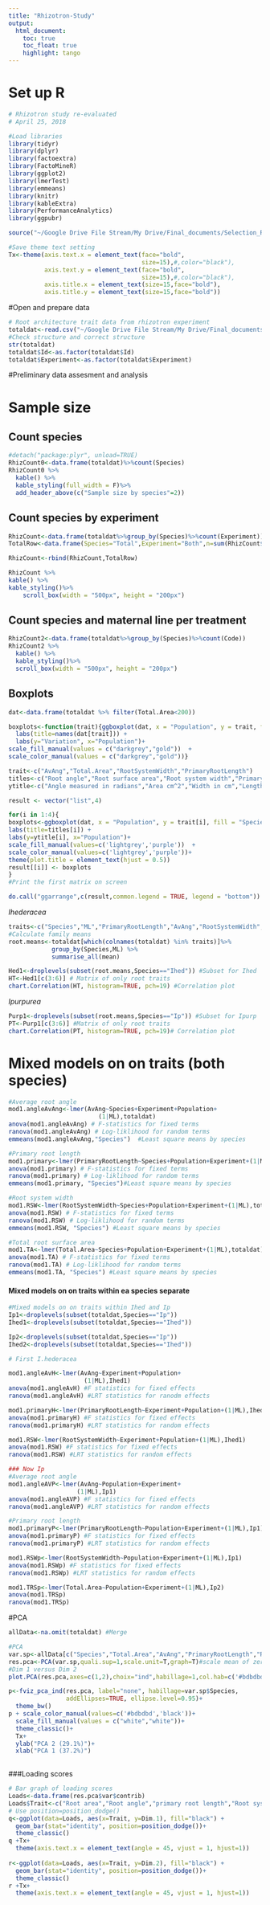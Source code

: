 ```yaml
---
title: "Rhizotron-Study"
output:
  html_document:
    toc: true
    toc_float: true
    highlight: tango
---
```


# Set up R

```r
# Rhizotron study re-evaluated
# April 25, 2018

#Load libraries
library(tidyr)
library(dplyr)
library(factoextra)
library(FactoMineR)
library(ggplot2)
library(lmerTest)
library(emmeans)
library(knitr)
library(kableExtra)
library(PerformanceAnalytics)
library(ggpubr)

source("~/Google Drive File Stream/My Drive/Final_documents/Selection_RootTraits_2016_2017/R/SummarySE.R") # Source txt code with summary stats function

#Save theme text setting
Tx<-theme(axis.text.x = element_text(face="bold",  
                                     size=15),#,color="black"),
          axis.text.y = element_text(face="bold", 
                                     size=15),#,color="black"),
          axis.title.x = element_text(size=15,face="bold"),
          axis.title.y = element_text(size=15,face="bold"))
```

#Open and prepare data

```r
# Root architecture trait data from rhizotron experiment
totaldat<-read.csv("~/Google Drive File Stream/My Drive/Final_documents/Selection_RootTraits_2016_2017/CleanData/Rhiz_root_traits.csv")
#Check structure and correct structure
str(totaldat)
totaldat$Id<-as.factor(totaldat$Id)
totaldat$Experiment<-as.factor(totaldat$Experiment)
```
#Preliminary data assesment and analysis

# Sample size

## Count species 
```r
#detach("package:plyr", unload=TRUE)
RhizCount0<-data.frame(totaldat)%>%count(Species)
RhizCount0 %>%
  kable() %>%
  kable_styling(full_width = F)%>%
  add_header_above(c("Sample size by species"=2))
```

## Count species by experiment
```r
RhizCount<-data.frame(totaldat%>%group_by(Species)%>%count(Experiment))
TotalRow<-data.frame(Species="Total",Experiment="Both",n=sum(RhizCount$n),stringsAsFactors = FALSE) #Row with total

RhizCount<-rbind(RhizCount,TotalRow)

RhizCount %>%
kable() %>%
kable_styling()%>%
    scroll_box(width = "500px", height = "200px")
```

## Count species and maternal line per treatment
```r
RhizCount2<-data.frame(totaldat%>%group_by(Species)%>%count(Code))
RhizCount2 %>%
  kable() %>%
  kable_styling()%>%
  scroll_box(width = "500px", height = "200px")

```

## Boxplots
```r
dat<-data.frame(totaldat %>% filter(Total.Area<200))

boxplots<-function(trait){ggboxplot(dat, x = "Population", y = trait, fill = "Species",add = "jitter")+
  labs(title=names(dat[trait])) +
  labs(y="Variation", x="Population")+
scale_fill_manual(values = c("darkgrey","gold"))  +
scale_color_manual(values = c("darkgrey","gold"))}

trait<-c("AvAng","Total.Area","RootSystemWidth","PrimaryRootLength")
titles<-c("Root angle","Root surface area","Root system width","Primary root length")
ytitle<-c("Angle measured in radians","Area cm^2","Width in cm","Length in cm")

result <- vector("list",4)

for(i in 1:4){
boxplots<-ggboxplot(dat, x = "Population", y = trait[i], fill = "Species",add = "jitter")+
labs(title=titles[i]) +
labs(y=ytitle[i], x="Population")+
scale_fill_manual(values=c('lightgrey','purple'))  +
scale_color_manual(values=c('lightgrey','purple'))+
theme(plot.title = element_text(hjust = 0.5))
result[[i]] <- boxplots 
}
#Print the first matrix on screen

do.call("ggarrange",c(result,common.legend = TRUE, legend = "bottom"))

```

*Ihederacea*
```r
traits<-c("Species","ML","PrimaryRootLength","AvAng","RootSystemWidth","Total.Area")
#Calculate family means
root.means<-totaldat[which(colnames(totaldat) %in% traits)]%>%
            group_by(Species,ML) %>%
            summarise_all(mean)

Hed1<-droplevels(subset(root.means,Species=="Ihed")) #Subset for Ihed
HT<-Hed1[c(3:6)] # Matrix of only root traits
chart.Correlation(HT, histogram=TRUE, pch=19) #Correlation plot
```

*Ipurpurea*
```r
Purp1<-droplevels(subset(root.means,Species=="Ip")) #Subset for Ipurp
PT<-Purp1[c(3:6)] #Matrix of only root traits
chart.Correlation(PT, histogram=TRUE, pch=19)# Correlation plot
```

# Mixed models on on traits (both species)

```r
#Average root angle
mod1.angleAvAng<-lmer(AvAng~Species+Experiment+Population+
                         (1|ML),totaldat)
anova(mod1.angleAvAng) # F-statistics for fixed terms
ranova(mod1.angleAvAng) # Log-liklihood for random terms
emmeans(mod1.angleAvAng,"Species")  #Least square means by species

#Primary root length
mod1.primary<-lmer(PrimaryRootLength~Species+Population+Experiment+(1|ML),totaldat)
anova(mod1.primary) # F-statistics for fixed terms
ranova(mod1.primary) # Log-liklihood for random terms
emmeans(mod1.primary, "Species")#Least square means by species

#Root system width
mod1.RSW<-lmer(RootSystemWidth~Species+Population+Experiment+(1|ML),totaldat)
anova(mod1.RSW) # F-statistics for fixed terms
ranova(mod1.RSW) # Log-liklihood for random terms
emmeans(mod1.RSW, "Species") #Least square means by species 

#Total root surface area
mod1.TA<-lmer(Total.Area~Species+Population+Experiment+(1|ML),totaldat)
anova(mod1.TA) # F-statistics for fixed terms
ranova(mod1.TA) # Log-liklihood for random terms
emmeans(mod1.TA, "Species") #Least square means by species 
```

#### Mixed models on on traits within ea species separate

```r
#Mixed models on on traits within Ihed and Ip
Ip1<-droplevels(subset(totaldat,Species=="Ip"))
Ihed1<-droplevels(subset(totaldat,Species=="Ihed"))

Ip2<-droplevels(subset(totaldat,Species=="Ip"))
Ihed2<-droplevels(subset(totaldat,Species=="Ihed"))

# First I.hederacea

mod1.angleAvH<-lmer(AvAng~Experiment+Population+
                     (1|ML),Ihed1)
anova(mod1.angleAvH) #F statistics for fixed effects
ranova(mod1.angleAvH) #LRT statistics for ranodm effects

mod1.primaryH<-lmer(PrimaryRootLength~Experiment+Population+(1|ML),Ihed1)
anova(mod1.primaryH) #F statistics for fixed effects
ranova(mod1.primaryH) #LRT statistics for random effects

mod1.RSW<-lmer(RootSystemWidth~Experiment+Population+(1|ML),Ihed1)
anova(mod1.RSW) #F statistics for fixed effects
ranova(mod1.RSW) #LRT statistics for random effects

### Now Ip
#Average root angle
mod1.angleAVP<-lmer(AvAng~Population+Experiment+
                   (1|ML),Ip1)
anova(mod1.angleAVP) #F statistics for fixed effects
ranova(mod1.angleAVP) #LRT statistics for random effects

#Primary root length
mod1.primaryP<-lmer(PrimaryRootLength~Population+Experiment+(1|ML),Ip1)
anova(mod1.primaryP) #F statistics for fixed effects
ranova(mod1.primaryP) #LRT statistics for random effects

mod1.RSWp<-lmer(RootSystemWidth~Population+Experiment+(1|ML),Ip1)
anova(mod1.RSWp) #F statistics for fixed effects
ranova(mod1.RSWp) #LRT statistics for random effects

mod1.TRSp<-lmer(Total.Area~Population+Experiment+(1|ML),Ip2)
anova(mod1.TRSp)
ranova(mod1.TRSp)
```

#PCA
```r
allData<-na.omit(totaldat) #Merge

#PCA
var.sp<-allData[c("Species","Total.Area","AvAng","PrimaryRootLength","RootSystemWidth")]
res.pca<-PCA(var.sp,quali.sup=1,scale.unit=T,graph=T)#scale mean of zero and std of one
#Dim 1 versus Dim 2
plot.PCA(res.pca,axes=c(1,2),choix="ind",habillage=1,col.hab=c('#bdbdbd','black')) # 

p<-fviz_pca_ind(res.pca, label="none", habillage=var.sp$Species,
                addEllipses=TRUE, ellipse.level=0.95)+
  theme_bw()
p + scale_color_manual(values=c('#bdbdbd','black'))+
  scale_fill_manual(values = c("white","white"))+
  theme_classic()+
  Tx+
  ylab("PCA 2 (29.1%)")+
  xlab("PCA 1 (37.2%)")
  
```

###Loading scores

```r
# Bar graph of loading scores
Loads<-data.frame(res.pca$var$contrib)
Loads$Trait<-c("Root area","Root angle","primary root length","Root system width")
# Use position=position_dodge()
q<-ggplot(data=Loads, aes(x=Trait, y=Dim.1), fill="black") +
  geom_bar(stat="identity", position=position_dodge())+
  theme_classic()
q +Tx+
  theme(axis.text.x = element_text(angle = 45, vjust = 1, hjust=1))
 
r<-ggplot(data=Loads, aes(x=Trait, y=Dim.2), fill="black") +
  geom_bar(stat="identity", position=position_dodge())+
  theme_classic()
r +Tx+
  theme(axis.text.x = element_text(angle = 45, vjust = 1, hjust=1))
```
